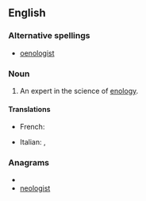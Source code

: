 ==English==

===Alternative spellings===
* [[oenologist]]

===Noun===
{{en-noun}}

# An expert in the science of [[enology]].

====Translations====
{{trans-top}}
* French: {{t|fr|œnologue|m|f}}
{{trans-mid}}
* Italian: {{t+|it|enologo|m}}, {{t|it|enologa|f}}
{{trans-bottom}}

===Anagrams===
* {{alphagram|egilnoost}}
* [[neologist#English|neologist]]